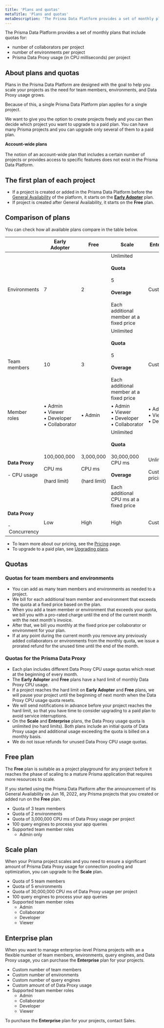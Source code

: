 ```yaml
---
title: 'Plans and quotas'
metaTitle: 'Plans and quotas'
metaDescription: 'The Prisma Data Platform provides a set of monthly plans that include quotas for the number of collaborators and environments per project, as well as a quota for the usage of the Prisma Data Proxy (in CPU milliseconds).'
---
```


<TopBlock>

The Prisma Data Platform provides a set of monthly plans that include quotas for:

- number of collaborators per project
- number of environments per project
- Prisma Data Proxy usage (in CPU milliseconds) per project

</TopBlock>

## About plans and quotas

Plans in the Prisma Data Platform are designed with the goal to help you scale your projects as the need for team members, environments, and Data Proxy usage grows.

Because of this, a single Prisma Data Platform plan applies for a single project.

We want to give you the option to create projects freely and you can then decide which project you want to upgrade to a paid plan. You can have many Prisma projects and you can upgrade only several of them to a paid plan.

<Admonition>

**Account-wide plans**<br /><br />
The notion of an account-wide plan that includes a certain number of projects or provides access to specific features does not exist in the Prisma Data Platform.<br />

</Admonition>

## The first plan of each project

- If a project is created or added in the Prisma Data Platform before the [General Availability](/about/prisma/platform-releases#maturity-levels) of the platform, it starts on the [**Early Adopter**](/concepts/data-platform/billing/early-adopter-plan) plan.
- If project is created after General Availability, it starts on the **Free** plan.

## Comparison of plans

You can check how all available plans compare in the table below.

|                                               | **Early Adopter**                                                              | **Free**                                                      | **Scale**                                                                                                                                                                 | **Enterprise**                                              |
| --------------------------------------------- | ------------------------------------------------------------------------------ | ------------------------------------------------------------- | ------------------------------------------------------------------------------------------------------------------------------------------------------------------------- | ----------------------------------------------------------- |
| Environments                                  | 7                                                                              | 2                                                             | Unlimited<br /><br /> <strong>Quota</strong><br /><br />5 <br /><br /><strong>Overage</strong><br /><br />Each additional member at a fixed price                         | Custom                                                      |
| Team members                                  | 10                                                                             | 3                                                             | Unlimited<br /><br /> <strong>Quota</strong><br /><br />5 <br /><br /><strong>Overage</strong><br /><br />Each additional member at a fixed price                         | Custom                                                      |
| Member roles                                  | •&nbsp;Admin<br />•&nbsp;Viewer<br />•&nbsp;Developer<br />•&nbsp;Collaborator | •&nbsp;Admin                                                  | •&nbsp;Admin<br />•&nbsp;Viewer<br />•&nbsp;Developer<br />•&nbsp;Collaborator                                                                                            | •&nbsp;Admin<br />•&nbsp;Viewer<br />•&nbsp;Developer<br /> |
| **Data Proxy**<br /><br /> - CPU usage        | 100,000,000<br /><br />CPU&nbsp;ms<br /><br />(hard&nbsp;limit)                | 3,000,000<br /><br />CPU&nbsp;ms<br /><br />(hard&nbsp;limit) | Unlimited<br /><br /><strong>Quota</strong><br /><br />30,000,000 CPU&nbsp;ms<br /><br /><strong>Overage</strong><br /><br />Each additional CPU&nbsp;ms at a fixed price | Unlimited<br /><br />Custom pricing                         |
| **Data Proxy**<br /><br /> -&nbsp;Concurrency | Low                                                                            | High                                                          | High                                                                                                                                                                      | Custom                                                      |

- To learn more about our pricing, see the [Pricing](https://prisma.io/pricing) page.
- To upgrade to a paid plan, see [Upgrading plans](/concepts/data-platform/upgrading-plans).

## Quotas

### Quotas for team members and environments

- You can add as many team members and environments as needed to a project.
- We bill for each additional team member and environment that exceeds the quota at a fixed price based on the plan.
- When you add a team member or environment that exceeds your quota, we bill you with a pro-rated charge until the end of the current month with the next month's invoice.
- After that, we bill you monthly at the fixed price per collaborator or environment for your plan.
- If at any point during the current month you remove any previously added collaborators or environments from the monthly quota, we issue a prorated refund for the unused time until the end of the month.

### Quotas for the Prisma Data Proxy

- Each plan includes different Data Proxy CPU usage quotas which reset at the beginning of every month.
- The **Early Adopter** and **Free** plans have a hard limit of monthly Data Proxy CPU usage.
- If a project reaches the hard limit on **Early Adopter** and **Free** plans, we will pause your project until the beginning of next month when the Data Proxy CPU usage quota resets.
- We will send notifications in advance before your project reaches the hard limit, so that you have time to consider upgrading to a paid plan to avoid service interruptions.
- On the **Scale** and **Enterprise** plans, the Data Proxy usage quota is unlimited (no hard limits). Both plans include an initial quota of Data Proxy usage and additional usage exceeding the quota is billed on a monthly basis.
- We do not issue refunds for unused Data Proxy CPU usage quotas.

## <strong>Free</strong> plan

The **Free** plan is suitable as a project playground for any project before it reaches the phase of scaling to a mature Prisma application that requires more resources to scale.

If you started using the Prisma Data Platform after the announcement of its General Availability on Jun 16, 2022, any Prisma projects that you created or added run on the **Free** plan.

- Quota of 3 team members
- Quota of 2 environments
- Quota of 3,000,000 CPU ms of Data Proxy usage per project
- 100 query engines to process your app queries
- Supported team member roles
  - Admin only

## <strong>Scale</strong> plan

When your Prisma project scales and you need to ensure a significant amount of Prisma Data Proxy usage for connection pooling and optimization, you can upgrade to the **Scale** plan.

- Quota of 5 team members
- Quota of 5 environments
- Quota of 30,000,000 CPU ms of Data Proxy usage per project
- 100 query engines to process your app queries
- Supported team member roles
  - Admin
  - Collaborator
  - Developer
  - Viewer

## <strong>Enterprise</strong> plan

When you want to manage enterprise-level Prisma projects with an a flexible number of team members, environments, query engines, and Data Proxy usage, you can purchase the **Enterprise** plan for your projects.

- Custom number of team members
- Custom number of environments
- Custom number of query engines
- Custom amount of of Data Proxy usage
- Supported team member roles
  - Admin
  - Collaborator
  - Developer
  - Viewer

<Tip>

To purchase the **Enterprise** plan for your projects, contact Sales.

</Tip>
